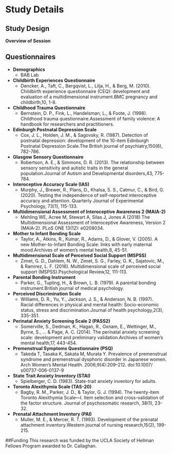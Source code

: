 # Study Details

## Study Design 

**Overview of Session**
![<!--- SoM --->](images/SoM_overview.png)


## Questionnaires

- **Demographics**
  - BAB Lab

- **Childbirth Experiences Questionnaire**
  - Dencker, A., Taft, C., Bergqvist, L., Lilja, H., & Berg, M. (2010). Childbirth experience questionnaire (CEQ): development and evaluation of a multidimensional instrument.BMC pregnancy and childbirth,10, 1-8.

- **Childhood Trauma Questionnaire**
  - Bernstein, D. P., Fink, L., Handelsman, L., & Foote, J. (1998). Childhood trauma questionnaire.Assessment of family violence: A handbook for researchers and practitioners.

- **Edinburgh Postnatal Depression Scale**
  - Cox, J. L., Holden, J. M., & Sagovsky, R. (1987). Detection of postnatal depression: development of the 10-item Edinburgh Postnatal Depression Scale.The British journal of psychiatry,150(6), 782-786.

- **Glasgow Sensory Questionnaire**
  - Robertson, A. E., & Simmons, D. R. (2013). The relationship between sensory sensitivity and autistic traits in the general population.Journal of Autism and Developmental disorders,43, 775-784.

- **Interoceptive Accuracy Scale (IAS)**
  - Murphy, J., Brewer, R., Plans, D., Khalsa, S. S., Catmur, C., & Bird, G. (2020). Testing the independence of self-reported interoceptive accuracy and attention. Quarterly Journal of Experimental Psychology, 73(1), 115-133.

- **Multidimensional Assessment of Interoceptive Awareness 2 (MAIA-2)**
  - Mehling WE, Acree M, Stewart A, Silas J, Jones A (2018) The Multidimensional Assessment of Interoceptive Awareness, Version 2 (MAIA-2). PLoS ONE 13(12): e0208034.

- **Mother to Infant Bonding Scale**
  - Taylor, A., Atkins, R., Kumar, R., Adams, D., & Glover, V. (2005). A new Mother-to-Infant Bonding Scale: links with early maternal mood.Archives of women’s mental health,8, 45-51.

- **Multidimensional Scale of Perceived Social Support (MSPSS)**
  - Zimet, G. D., Dahlem, N. W., Zimet, S. G., Farley, G. K., Sajatovic, M., & Ramirez, L. F. (2016). Multidimensional scale of perceived social support (MSPSS).Psychological Review,12, 111-113.

- **Parental Bonding Instrument**
  - Parker, G., Tupling, H., & Brown, L. B. (1979). A parental bonding instrument.British journal of medical psychology.

- **Perceived Discrimination Scale**
  - Williams, D. R., Yu, Y., Jackson, J. S., & Anderson, N. B. (1997). Racial differences in physical and mental health: Socio-economic status, stress and discrimination.Journal of health psychology,2(3), 335-351.

- **Perinatal Anxiety Screening Scale 2 (PASS2)**
  - Somerville, S., Dedman, K., Hagan, R., Oxnam, E., Wettinger, M., Byrne, S., ... & Page, A. C. (2014). The perinatal anxiety screening scale: development and preliminary validation.Archives of women's mental health,17, 443-454.

- **Premenstrual Symptoms Questionnaire (PSQ)**
  - Takeda T, Tasaka K, Sakata M, Murata Y. Prevalence of premenstrual syndrome and premenstrual dysphoric disorder in Japanese women. Arch Women’s Mental Health. 2006;9(4):209–212. doi:10.1007/ s00737-006-0137-9

- **State Trait Anxiety Inventory (STAI)**
  - Spielberger, C. D. (1983). State-trait anxiety inventory for adults.

- **Toronto Alexithymia Scale (TAS-20)**
  - Bagby, R. M., Parker, J. D., & Taylor, G. J. (1994). The twenty-item Toronto Alexithymia Scale—I. Item selection and cross-validation of the factor structure. Journal of psychosomatic research, 38(1), 23-32.

- **Prenatal Attachment Inventory (PAI)**
  - Muller, M. E., & Mercer, R. T. (1993). Development of the prenatal attachment inventory.Western journal of nursing research,15(2), 199-215.
  
##Funding
This research was funded by the UCLA Society of Hellman Fellows Program awarded to Dr. Callaghan.
